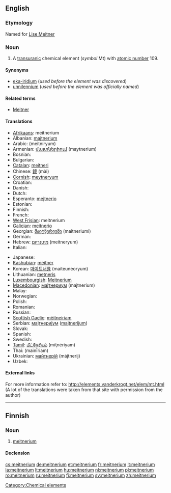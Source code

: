 {{wikipedia}}
{{also|Meitnerium}}
==English==

{{elements|Mt|hassium|Hs|darmstadtium|Ds}}

===Etymology===
Named for [[w:Lise Meitner|Lise Meitner]]

===Noun===
{{en-noun|-}}

# A [[transuranic]] chemical element (''symbol'' Mt) with [[atomic number]] 109.

====Synonyms====
* [[eka-iridium]] (''used before the element was discovered'')
* [[unnilennium]] (''used before the element was officially named'')

====Related terms====
* [[w:Lise Meitner|Meitner]]

====Translations====
{{trans-top|chemical element}}
* [[Afrikaans]]: meitnerium
* Albanian: [[majtnerium]]
* Arabic: {{Arab|[[ميتنريوم]]}} (meitníryum) {{m}}
* Armenian: [[մայտներիում]] (maytnerium)
* Bosnian: {{t-|bs|meitnerij}}
* Bulgarian: {{t-|bg|мейтнерий|m|tr=méjtnerij|sc=Cyrl}}
* [[Catalan]]: [[meitneri]]
* Chinese: [[䥑]] (mài)
* [[Cornish]]: [[meytneryum]]
* Croatian: {{t-|hr|meitnerij}}
* Danish: {{t-|da|meitnerium}}
* Dutch: {{t+|nl|meitnerium|n}}
* Esperanto: [[mejtnerio]]
* Estonian: {{t-|et|meitneerium}}
* Finnish: {{t+|fi|meitnerium}}
* French: {{t+|fr|meitnérium|m}}
* [[West Frisian]]: meitnerium
* [[Galician]]: [[meitnerio]]
* Georgian: [[მაიტნერიუმი]] (maitneriumi)
* German: {{t+|de|Meitnerium|n}}
* Hebrew: [[מיטנריום]] (meitneryum)
* Italian: {{t-|it|meitnerio|m}}
{{trans-mid}}
* Japanese: {{t+|ja|マイトネリウム|tr=maitoneriumu|sc=Jpan}}
* [[Kashubian]]: [[meitner]]
* Korean: [[마이트너륨]] (maiteuneoryum)
* Lithuanian: [[metneris]]
* [[Luxembourgish]]: [[Meitnerium]]
* [[Macedonian]]: [[мајтнериум]] (majtnerium) {{m}}
* Malay: {{t-|ms|meitnerium|xs=Malay}}
* Norwegian: {{t-|no|meitnerium}}
* Polish: {{t+|pl|meitner|m}}
* Romanian: {{t+|ro|meitneriu|n}}
* Russian: {{t-|ru|мейтнерий|m|tr=méjtnerij|sc=Cyrl}}
* [[Scottish Gaelic]]: [[mèitneiriam]]
* Serbian: [[мајтнеријум]] ([[majtnerijum]]) {{m}}
* Slovak: {{t-|sk|meitnerium}}
* Spanish: {{t+|es|meitnerio|m}}
* Swedish: {{t+|sv|meitnerium}}
* [[Tamil]]: [[மீட்நேரியம்]] (mīţnēriyam)
* Thai: {{Thai|[[ไมต์นีเรียม]]}} (mainīriam)
* Ukrainian: [[майтнерій]] (májtnerij) {{m}}
* Uzbek: {{t-|uz|мейтнерий|tr=meitneriy|sc=Cyrl|xs=Uzbek}}
{{trans-bottom}}

====External links====
For more information refer to:
http://elements.vanderkrogt.net/elem/mt.html
(A lot of the translations were taken from that site with permission from the author)

[[Category:Chemical elements]]

----

==Finnish==
{{wikipedia|lang=fi}}

===Noun===
{{infl|fi|noun}}

# {{element|lang=fi}} [[#English|meitnerium]]

====Declension====
{{fi-decl-tuoli|meitnerium|np=1}}

[[cs:meitnerium]]
[[de:meitnerium]]
[[et:meitnerium]]
[[fr:meitnerium]]
[[it:meitnerium]]
[[la:meitnerium]]
[[lt:meitnerium]]
[[hu:meitnerium]]
[[nl:meitnerium]]
[[pl:meitnerium]]
[[ro:meitnerium]]
[[ru:meitnerium]]
[[fi:meitnerium]]
[[sv:meitnerium]]
[[zh:meitnerium]]